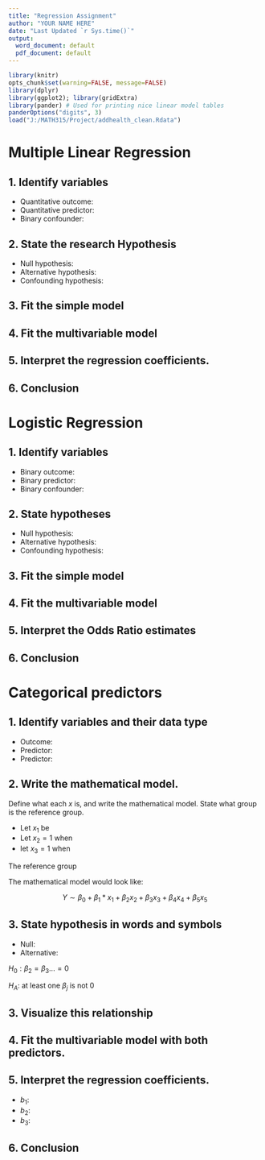 ```yaml
---
title: "Regression Assignment"
author: "YOUR NAME HERE"
date: "Last Updated `r Sys.time()`"
output:
  word_document: default
  pdf_document: default
---
```


```r
library(knitr)
opts_chunk$set(warning=FALSE, message=FALSE) 
library(dplyr)
library(ggplot2); library(gridExtra)
library(pander) # Used for printing nice linear model tables
panderOptions("digits", 3)
load("J:/MATH315/Project/addhealth_clean.Rdata")
```

# Multiple Linear Regression

## 1. Identify variables
* Quantitative outcome: 
* Quantitative predictor: 
* Binary confounder: 
 

## 2. State the research Hypothesis


* Null hypothesis: 
* Alternative hypothesis:
* Confounding hypothesis: 

## 3. Fit the simple model


## 4. Fit the multivariable model

## 5. Interpret the regression coefficients.

## 6. Conclusion

# Logistic Regression


## 1. Identify variables

* Binary outcome:  
* Binary predictor: 
* Binary confounder: 
 


## 2. State hypotheses

* Null hypothesis: 
* Alternative hypothesis:
* Confounding hypothesis: 

## 3. Fit the simple model



## 4. Fit the multivariable model


## 5. Interpret the Odds Ratio estimates

## 6. Conclusion

# Categorical predictors


## 1. Identify variables and their data type
* Outcome:
* Predictor: 
* Predictor: 
 
## 2. Write the mathematical model. 
Define what each $x$ is, and write the mathematical model. State what group is the reference group. 

* Let $x_{1}$ be 
* Let $x_{2}=1$ when  
* let $x_{3}=1$ when  


The reference group 

The mathematical model would look like: 

$$ Y \sim \beta_{0} + \beta_{1}*x_{1} + \beta_{2}x_{2} + \beta_{3}x_{3} + \beta_{4}x_{4} + \beta_{5}x_{5} $$


## 3. State hypothesis in words and symbols

* Null: 
* Alternative:
 

$H_{0}: \beta_{2}=\beta_{3} ... =0$

$H_{A}:$ at least one $\beta_{j}$ is not 0

 
 
 
## 3. Visualize this relationship

## 4. Fit the multivariable model with both predictors. 


## 5. Interpret the regression coefficients. 

* $b_{1}$: 
* $b_{2}$: 
* $b_{3}$:

## 6. Conclusion
